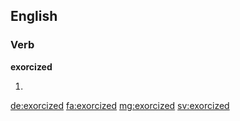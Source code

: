 ==English==

===Verb===
'''exorcized'''

# {{past of|exorcize}}

[[de:exorcized]]
[[fa:exorcized]]
[[mg:exorcized]]
[[sv:exorcized]]